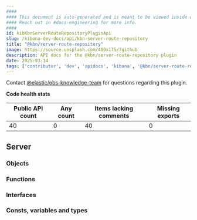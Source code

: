 ```yaml
---
####
#### This document is auto-generated and is meant to be viewed inside our experimental, new docs system.
#### Reach out in #docs-engineering for more info.
####
id: kibKbnServerRouteRepositoryPluginApi
slug: /kibana-dev-docs/api/kbn-server-route-repository
title: "@kbn/server-route-repository"
image: https://source.unsplash.com/400x175/?github
description: API docs for the @kbn/server-route-repository plugin
date: 2025-03-14
tags: ['contributor', 'dev', 'apidocs', 'kibana', '@kbn/server-route-repository']
---
```




Contact [@elastic/obs-knowledge-team](https://github.com/orgs/elastic/teams/obs-knowledge-team) for questions regarding this plugin.

**Code health stats**

| Public API count  | Any count | Items lacking comments | Missing exports |
|-------------------|-----------|------------------------|-----------------|
| 40 | 0 | 40 | 0 |

## Server

### Objects
<DocDefinitionList data={kbnServerRouteRepositoryObj.server.objects}/>

### Functions
<DocDefinitionList data={kbnServerRouteRepositoryObj.server.functions}/>

### Interfaces
<DocDefinitionList data={kbnServerRouteRepositoryObj.server.interfaces}/>

### Consts, variables and types
<DocDefinitionList data={kbnServerRouteRepositoryObj.server.misc}/>

